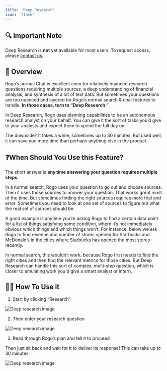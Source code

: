 ```yaml
---
title: 'Deep Research'
icon: 'flask'
---
```


## 🔍 Important Note
Deep Research is **not** yet available for most users. To request access, please [contact us](https://rogo.mintlify.app/about/contact-us).

## 🤖 Overview
Rogo’s normal Chat is excellent even for relatively nuanced research questions requiring multiple sources, a deep understanding of financial analysis, and synthesis of a lot of text data. But sometimes your questions are too nuanced and layered for Rogo’s normal search & chat features to handle. **In those cases, turn to “Deep Research.”**

In Deep Research, Rogo uses planning capabilities to be an autonomous research analyst on your behalf. You can give it the sort of tasks you’d give to your analysts and expect them to spend the full day on.

The downside? It takes a while, sometimes up to 30 minutes. But used well, it can save you more time than perhaps anything else in the product.

## ❓When Should You Use this Feature?
The short answer is **any time answering your question requires multiple steps.**

In a normal search, Rogo uses your question to go out and choose sources. Then it uses those sources to answer your question. That works great most of the time. But sometimes finding the right sources requires more trial and error. Sometimes you need to look at one set of sources to figure out what the real set of sources should be.

A good example is anytime you’re asking Rogo to find a certain data point for a list of things satisfying some condition, where it’s not immediately obvious which things and which things won’t. For instance, below we ask Rogo to find revenue and number of stores opened for Starbucks and McDonald’s in the cities where Starbucks has opened the most stores recently.

In normal search, this wouldn’t work, because Rogo first needs to find the right cities and then find the relevant metrics for those cities. But Deep Research can handle this sort of complex, multi-step question, which is closer to emulating work you'd give a smart analyst or intern.

## 🧑‍🔬 How To Use it
1. Start by clicking “Research”

<img
	src="/images/deep-research-1.png"
	alt="Deep research image"
/>

2. Then enter your research question

<img
	src="/images/deep-research-2.png"
	alt="Deep research image"
/>

3. Read through Rogo’s plan and tell it to proceed

Then just sit back and wait for it to deliver its response! This can take up to 30 minutes.

<img
	src="/images/deep-research-3.png"
	alt="Deep research image"
/>